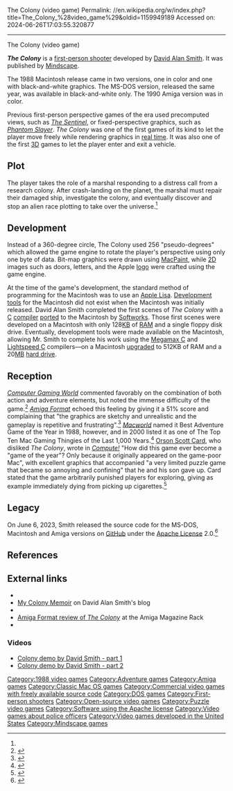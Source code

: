 The Colony (video game)
Permalink: //en.wikipedia.org/w/index.php?title=The_Colony_%28video_game%29&oldid=1159949189
Accessed on: 2024-06-26T17:03:55.320877



------
The Colony (video game)
{{Short description|1988 video game}}
{{About|the 1988 first-person shooter|the 1987 arcade adventure game|Colony (video game)}}
{{Infobox video game
| title = The Colony
| image = [[File:The Colony cover.jpg|256px|The Colony]]
| developer = [[David A. Smith (computer scientist)|David Alan Smith]]
| publisher = [[Mindscape (software publisher)|Mindscape]]
| designer = David Alan Smith
| engine = FLY-BY Environment Simulator
| released = [[1988 in video gaming|1988]]: Macintosh, MS-DOS<br />[[1990 in video gaming|1990]]: Amiga
| genre = [[First-person shooter]], [[Adventure game|Adventure]], [[Puzzle video game|Puzzle]]
| modes = [[Single-player]]
| platforms = [[Macintosh]], [[MS-DOS]], [[Amiga]]
}}

'''''The Colony''''' is a [[first-person shooter]] developed by [[David A. Smith (computer scientist)|David Alan Smith]]. It was published by [[Mindscape (software publisher)|Mindscape]].

The 1988 Macintosh release came in two versions, one in color and one with black-and-white graphics. The MS-DOS version, released the same year, was available in black-and-white only. The 1990 Amiga version was in color.

Previous first-person perspective games of the era used precomputed views, such as ''[[The Sentinel (video game)|The Sentinel]]'', or fixed-perspective graphics, such as ''[[Phantom Slayer (computer game)|Phantom Slayer]]''. ''The Colony'' was one of the first games of its kind to let the player move freely while rendering graphics in [[real-time computer graphics|real time]].{{fact|date=July 2017}} It was also one of the first [[3D computer graphics|3D]] games to let the player enter and exit a vehicle.{{fact|date=July 2017}}

==Plot==
The player takes the role of a marshal responding to a distress call from a research colony. After crash-landing on the planet, the marshal must repair their damaged ship, investigate the colony, and eventually discover and stop an alien race plotting to take over the universe.<ref name = "CGW" />

==Development==
Instead of a 360-degree circle, The Colony used 256 "pseudo-degrees" which allowed the game engine to rotate the player's perspective using only one byte of data. Bit-map graphics were drawn using [[MacPaint]], while [[2D computer graphics|2D]] images such as doors, letters, and the Apple [[logo]] were crafted using the game engine.

At the time of the game's development, the standard method of programming for the Macintosh was to use an [[Apple Lisa]]. [[Programming tool|Development tools]] for the Macintosh did not exist when the Macintosh was initially released. David Alan Smith completed the first scenes of ''The Colony'' with a [[C (programming language)|C]] [[compiler]] [[Porting|ported]] to the Macintosh by [[Softworks Limited|Softworks]]. Those first scenes were developed on a Macintosh with only 128[[Byte|KB]] of [[Random access memory|RAM]] and a single floppy disk drive. Eventually, development tools were made available on the Macintosh, allowing Mr. Smith to complete his work using the [[Megamax C]] and [[THINK C|Lightspeed C]] compilers—on a Macintosh [[upgrade]]d to 512KB of RAM and a 20[[Byte|MB]] [[Hard disk drive|hard drive]].

==Reception==
''[[Computer Gaming World]]'' commented favorably on the combination of both action and adventure elements, but noted the immense difficulty of the game.<ref name = "CGW">{{Cite magazine | date = February 1989 | issue=56 | last = Roberts | first = Alan | magazine = Computer Gaming World | title = The Colony| pages = 14, 56}}</ref> ''[[Amiga Format]]'' echoed this feeling by giving it a 51% score and complaining that "the graphics are sketchy and unrealistic and the gameplay is repetitive and frustrating".<ref name = "AmigaFormat">{{Cite news | date = June 1990 | last = Evans | first = Maff | periodical = Amiga Format | title = The Colony| pages = 66}}</ref> ''[[Macworld]]'' named it Best Adventure Game of the Year in 1988, however, and in 2000 listed it as one of The Top Ten Mac Gaming Thingies of the Last 1,000 Years.<ref name = "Macworld">{{Cite news | date = Jan 2000 | last = Breen | first = Christopher | periodical = MacWorld | title = The Top Ten Mac Gaming Thingies of the Last 1,000 Years| pages = 63}}</ref> [[Orson Scott Card]], who  disliked ''The Colony'', wrote in ''[[Compute!]]'' "How did this game ever become a "game of the year"? Only because it originally appeared on the game-poor Mac", with excellent graphics that accompanied "a very limited puzzle game that became so annoying and confining" that he and his son gave up. Card stated that the game arbitrarily punished players for exploring, giving as example immediately dying from picking up cigarettes.<ref name="card198906">{{cite news | url=https://archive.org/stream/1989-06-compute-magazine/Compute_Issue_109_1989_Jun#page/n29/mode/2up | title=Light-years and Lasers / Science Fiction Inside Your Computer | work=Compute! | date=June 1989 | accessdate=11 November 2013 | author=Card, Orson Scott | pages=29}}</ref>

== Legacy ==
On June 6, 2023, Smith released the source code for the MS-DOS, Macintosh and Amiga versions on [[GitHub]] under the [[Apache License]] 2.0.<ref>{{Cite tweet|last=Smith |first=David A.  |author-link=David A. Smith (computer scientist) |user=gocroquet |number=1666309176958541824 |date=2023-06-07 |title=I just shared the source code for "The Colony" - the first realtime 3D adventure/shooter on Github. [...] |access-date=2023-06-08 |url-status=live |archive-url=https://web.archive.org/web/20230608123418/https://twitter.com/gocroquet/status/1666309176958541824 |archive-date=2023-06-08}}</ref>

==References==
{{Reflist}}

==External links==
*{{GitHub|Croquetx/thecolony|Source code for ''The Colony''}}
*[http://croqueteer.blogspot.com/2005/02/my-colony-memoir.html My Colony Memoir] on David Alan Smith's blog
*{{webarchive |url=https://web.archive.org/web/20030827014500/http://www.macworld.com/2000/01/bc/gamesgameroom/ |date=August 27, 2003 |title=The Top Ten Mac Gaming Thingies of the Last 1,000 Years }}
*[http://amr.abime.net/review_1967 Amiga Format review of ''The Colony''] at the Amiga Magazine Rack
*{{moby game|id=/colony|name=The Colony}}

=== Videos ===
* [https://www.youtube.com/watch?v=i1XENlUUOhA Colony demo by David Smith - part 1]
* [https://www.youtube.com/watch?v=3k3qrt76Ddk Colony demo by David Smith - part 2]

{{DEFAULTSORT:Colony, The}}
[[Category:1988 video games]]
[[Category:Adventure games]]
[[Category:Amiga games]]
[[Category:Classic Mac OS games]]
[[Category:Commercial video games with freely available source code]]
[[Category:DOS games]]
[[Category:First-person shooters]]
[[Category:Open-source video games]]
[[Category:Puzzle video games]]
[[Category:Software using the Apache license]]
[[Category:Video games about police officers]]
[[Category:Video games developed in the United States]]
[[Category:Mindscape games]]